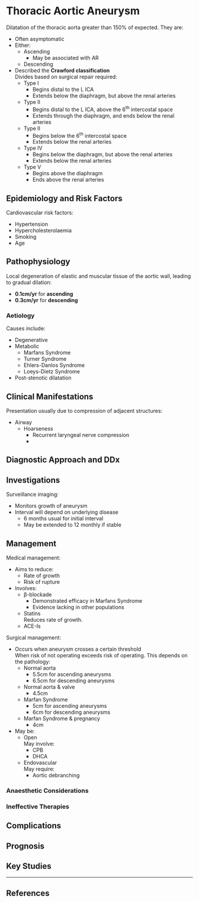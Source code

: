 # Thoracic Aortic Aneurysm


Dilatation of the thoracic aorta greater than 150% of expected. They are:

* Often asymptomatic
* Either:
	* Ascending
		* May be associated with AR
	* Descending
* Described the **Crawford classification**  
Divides based on surgical repair required:
	* Type I  
		* Begins distal to the L ICA
		* Extends below the diaphragm, but above the renal arteries
	* Type II
		* Begins distal to the L ICA, above the 6^th^ intercostal space
		* Extends through the diaphragm, and ends below the renal arteries
	* Type II
		* Begins below the 6^th^ intercostal space
		* Extends below the renal arteries
	* Type IV  
		* Begins below the diaphragm, but above the renal arteries
		* Extends below the renal arteries
	* Type V
		* Begins above the diaphragm
		* Ends above the renal arteries

## Epidemiology and Risk Factors

Cardiovascular risk factors:

* Hypertension
* Hypercholesterolaemia
* Smoking
* Age

## Pathophysiology

Local degeneration of elastic and muscular tissue of the aortic wall, leading to gradual dilation:

* **0.1cm/yr** for **ascending**
* **0.3cm/yr** for **descending**

### Aetiology

Causes include:

* Degenerative
* Metabolic
	* Marfans Syndrome
	* Turner Syndrome
	* Ehlers-Danlos Syndrome
	* Loeys-Dietz Syndrome
* Post-stenotic dilatation

## Clinical Manifestations

Presentation usually due to compression of adjacent structures:

* Airway
	* Hoarseness
		* Recurrent laryngeal nerve compression
		* 

## Diagnostic Approach and DDx

## Investigations


Surveillance imaging:

* Monitors growth of aneurysm
* Interval will depend on underlying disease
	* 6 months usual for initial interval
	* May be extended to 12 monthly if stable

## Management

Medical management:

* Aims to reduce:
	* Rate of growth
	* Risk of rupture
* Involves:
	* β-blockade
		* Demonstrated efficacy in Marfans Syndrome
		* Evidence lacking in other populations
	* Statins  
	Reduces rate of growth.
	* ACE-Is  


Surgical management:

* Occurs when aneurysm crosses a certain threshold  
When risk of not operating exceeds risk of operating. This depends on the pathology:
	* Normal aorta
		* 5.5cm for ascending aneurysms
		* 6.5cm for descending aneurysms
	* Normal aorta & valve
		* 4.5cm
	* Marfan Syndrome
		* 5cm for ascending aneurysms
		* 6cm for descending aneurysms
	* Marfan Syndrome & pregnancy
		* 4cm
* May be:
	* Open  
	May involve:
		* CPB
		* DHCA
	* Endovascular  
	May require:
		* Aortic debranching

### Anaesthetic Considerations

### Ineffective Therapies

## Complications


## Prognosis

## Key Studies


---

## References

